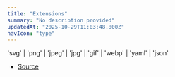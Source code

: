 ```yaml
---
title: "Extensions"
summary: "No description provided"
updatedAt: "2025-10-29T11:03:48.800Z"
navIcon: "type"
---
```



'svg' \| 'png' \| 'jpeg' \| 'jpg' \| 'gif' \| 'webp' \| 'yaml' \| 'json'

- [Source](https://github.com/NMMTY/LazyCanvas/blob/e5b83021346e886d435469de8abb93654e0fb45d/packages/lazycanvas/src/types/types.d.ts#L86)